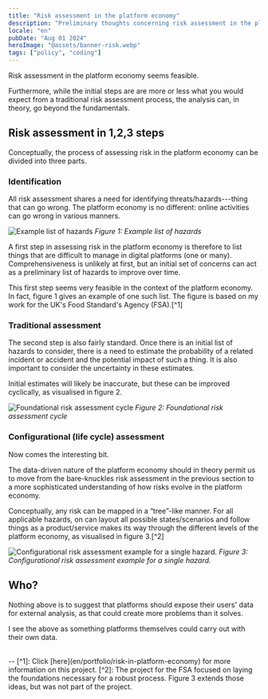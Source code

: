 ```yaml
---
title: "Risk assessment in the platform economy"
description: "Preliminary thoughts concerning risk assessment in the platform economy"
locale: "en"
pubDate: "Aug 01 2024"
heroImage: "@assets/banner-risk.webp"
tags: ["policy", "coding"]
---
```


Risk assessment in the platform economy seems feasible. 

Furthermore, while the initial steps are are more or less what you would expect from a traditional risk assessment process, the analysis can, in theory, go beyond the fundamentals.

## Risk assessment in 1,2,3 steps
Conceptually, the process of assessing risk in the platform economy can be divided into three parts.

### Identification
All risk assessment shares a need for identifying threats/hazards---thing that can go wrong. The platform economy is no different: online activities can go wrong in various manners.

![Example list of hazards](~/assets/list-of-hazards.webp "Figure 1: Example list of hazards.")
<span className="text-2sm">*Figure 1: Example list of hazards*</span>
   
A first step in assessing risk in the platform economy is therefore to list things that are difficult to manage in digital platforms (one or many). Comprehensiveness is unlikely at first, but an initial set of concerns can act as a preliminary list of hazards to improve over time.

This first step seems very feasible in the context of the platform economy. In fact, figure 1 gives an example of one such list. The figure is based on my work for the UK's Food Standard's Agency (FSA).[^1]

### Traditional assessment
The second step is also fairly standard. Once there is an initial list of hazards to consider, there is a need to estimate the probability of a related incident or accident and the potential impact of such a thing. It is also important to consider the uncertainty in these estimates.

Initial estimates will likely be inaccurate, but these can be improved cyclically, as visualised in figure 2.

![Foundational risk assessment cycle](~/assets/risk-assessment-cycle.webp "Figure 2: A foundational risk assessment cycle.")
<span className="text-2sm">*Figure 2: Foundational risk assessment cycle*</span>

### Configurational (life cycle) assessment
Now comes the interesting bit. 

The data-driven nature of the platform economy should in theory permit us to move from the bare-knuckles risk assessment in the previous section to a more sophisticated understanding of how risks evolve in the platform economy.

Conceptually, any risk can be mapped in a “tree”-like manner. For all applicable hazards, on can layout all possible states/scenarios and follow things as a product/service makes its way through the different levels of the platform economy, as visualised in figure 3.[^2]

![Configurational risk assessment example for a single hazard.](~/assets/configurational-risk-assessment.webp "Figure 3: Configurational risk assessment example (single hazard).")
<span className="text-2sm">*Figure 3: Configurational risk assessment example for a single hazard.*</span>

## Who?
Nothing above is to suggest that platforms should expose their users' data for external analysis, as that could create more problems than it solves.

I see the above as something platforms themselves could carry out with their own data.

<br />
--
[^1]: Click [here](en/portfolio/risk-in-platform-economy) for more information on this project.
[^2]: The project for the FSA focused on laying the foundations necessary for a robust process. Figure 3 extends those ideas, but was not part of the project.